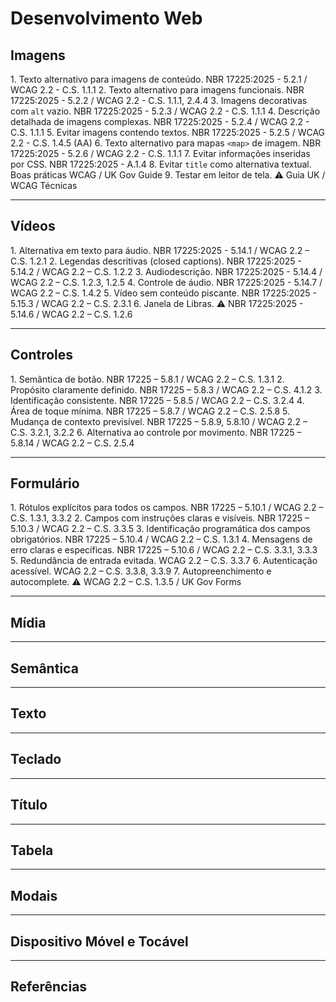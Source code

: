 
# Desenvolvimento Web
<ChecklistItem></ChecklistItem>
---
## Imagens

<ChecklistItem>1. Texto alternativo para imagens de conteúdo. NBR 17225:2025 - 5.2.1 / WCAG 2.2 - C.S. 1.1.1</ChecklistItem> 
<ChecklistItem>2. Texto alternativo para imagens funcionais. NBR 17225:2025 - 5.2.2 / WCAG 2.2 - C.S. 1.1.1, 2.4.4</ChecklistItem>
<ChecklistItem>3. Imagens decorativas com `alt` vazio. NBR 17225:2025 - 5.2.3 / WCAG 2.2 - C.S. 1.1.1</ChecklistItem>
<ChecklistItem>4. Descrição detalhada de imagens complexas. NBR 17225:2025 - 5.2.4 / WCAG 2.2 - C.S. 1.1.1</ChecklistItem>
<ChecklistItem>5. Evitar imagens contendo textos. NBR 17225:2025 - 5.2.5 / WCAG 2.2 - C.S. 1.4.5 (AA)</ChecklistItem>
<ChecklistItem>6. Texto alternativo para mapas `<map>` de imagem. NBR 17225:2025 - 5.2.6 / WCAG 2.2 - C.S. 1.1.1</ChecklistItem>
<ChecklistItem>7. Evitar informações inseridas por CSS. NBR 17225:2025 - A.1.4</ChecklistItem>
<ChecklistItem>8. Evitar `title` como alternativa textual. Boas práticas WCAG / UK Gov Guide</ChecklistItem>
<ChecklistItem>9. Testar em leitor de tela. ⚠️ Guia UK / WCAG Técnicas</ChecklistItem>

---

## Vídeos
<ChecklistItem>1. Alternativa em texto para áudio. NBR 17225:2025 - 5.14.1 / WCAG 2.2 – C.S. 1.2.1</ChecklistItem>
<ChecklistItem>2. Legendas descritivas (closed captions). NBR 17225:2025 - 5.14.2 / WCAG 2.2 – C.S. 1.2.2</ChecklistItem>
<ChecklistItem>3. Audiodescrição. NBR 17225:2025 - 5.14.4 / WCAG 2.2 – C.S. 1.2.3, 1.2.5</ChecklistItem>
<ChecklistItem>4. Controle de áudio. NBR 17225:2025 - 5.14.7 / WCAG 2.2 – C.S. 1.4.2</ChecklistItem>
<ChecklistItem>5. Vídeo sem conteúdo piscante. NBR 17225:2025 - 5.15.3 / WCAG 2.2 – C.S. 2.3.1</ChecklistItem>
<ChecklistItem>6. Janela de Libras. ⚠️ NBR 17225:2025 - 5.14.6 / WCAG 2.2 – C.S. 1.2.6</ChecklistItem>

---

## Controles
<ChecklistItem>1. Semântica de botão. NBR 17225 – 5.8.1 / WCAG 2.2 – C.S. 1.3.1</ChecklistItem>
<ChecklistItem>2. Propósito claramente definido. NBR 17225 – 5.8.3 / WCAG 2.2 – C.S. 4.1.2</ChecklistItem>
<ChecklistItem>3. Identificação consistente. NBR 17225 – 5.8.5 / WCAG 2.2 – C.S. 3.2.4</ChecklistItem>
<ChecklistItem>4. Área de toque mínima. NBR 17225 – 5.8.7 / WCAG 2.2 – C.S. 2.5.8</ChecklistItem>
<ChecklistItem>5. Mudança de contexto previsível. NBR 17225 – 5.8.9, 5.8.10 / WCAG 2.2 – C.S. 3.2.1, 3.2.2</ChecklistItem>
<ChecklistItem>6. Alternativa ao controle por movimento. NBR 17225 – 5.8.14 / WCAG 2.2 – C.S. 2.5.4</ChecklistItem>

---

## Formulário
<ChecklistItem>1. Rótulos explícitos para todos os campos. NBR 17225 – 5.10.1 / WCAG 2.2 – C.S. 1.3.1, 3.3.2</ChecklistItem>
<ChecklistItem>2. Campos com instruções claras e visíveis. NBR 17225 – 5.10.3 / WCAG 2.2 – C.S. 3.3.5</ChecklistItem>
<ChecklistItem>3. Identificação programática dos campos obrigatórios. NBR 17225 – 5.10.4 / WCAG 2.2 – C.S. 1.3.1</ChecklistItem>
<ChecklistItem>4. Mensagens de erro claras e específicas. NBR 17225 – 5.10.6 / WCAG 2.2 – C.S. 3.3.1, 3.3.3</ChecklistItem>
<ChecklistItem>5. Redundância de entrada evitada. WCAG 2.2 – C.S. 3.3.7</ChecklistItem>
<ChecklistItem>6. Autenticação acessível. WCAG 2.2 – C.S. 3.3.8, 3.3.9</ChecklistItem>
<ChecklistItem>7. Autopreenchimento e autocomplete. ⚠️ WCAG 2.2 – C.S. 1.3.5 / UK Gov Forms</ChecklistItem>

---

## Mídia
---

## Semântica
---

## Texto
---

## Teclado
---

## Título
---

## Tabela
---

## Modais
---

## Dispositivo Móvel e Tocável
---

## Referências

